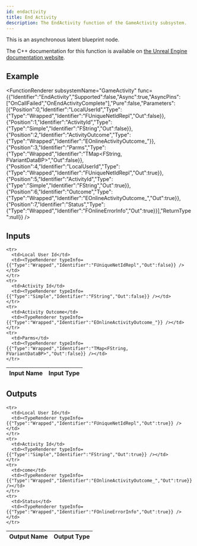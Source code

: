```yaml
---
id: endactivity
title: End Activity
description: The EndActivity function of the GameActivity subsystem.
---
```



This is an asynchronous latent blueprint node.

The C++ documentation for this function is available on [the Unreal Engine documentation website](https://dev.epicgames.com/documentation/en-us/unreal-engine/API/Plugins/OnlineSubsystem/Interfaces/IOnlineGameActivity/).

## Example

<FunctionRenderer subsystemName="GameActivity" func={{"Identifier":"EndActivity","Supported":false,"Async":true,"AsyncPins":["OnCallFailed","OnEndActivityComplete"],"Pure":false,"Parameters":[{"Position":0,"Identifier":"LocalUserId","Type":{"Type":"Wrapped","Identifier":"FUniqueNetIdRepl","Out":false}},{"Position":1,"Identifier":"ActivityId","Type":{"Type":"Simple","Identifier":"FString","Out":false}},{"Position":2,"Identifier":"ActivityOutcome","Type":{"Type":"Wrapped","Identifier":"EOnlineActivityOutcome_"}},{"Position":3,"Identifier":"Parms","Type":{"Type":"Wrapped","Identifier":"TMap<FString, FVariantDataBP>","Out":false}},{"Position":4,"Identifier":"LocalUserId","Type":{"Type":"Wrapped","Identifier":"FUniqueNetIdRepl","Out":true}},{"Position":5,"Identifier":"ActivityId","Type":{"Type":"Simple","Identifier":"FString","Out":true}},{"Position":6,"Identifier":"Outcome","Type":{"Type":"Wrapped","Identifier":"EOnlineActivityOutcome_","Out":true}},{"Position":7,"Identifier":"Status","Type":{"Type":"Wrapped","Identifier":"FOnlineErrorInfo","Out":true}}],"ReturnType":null}} />

## Inputs


<table>
  <thead>
    <tr>
      <th>Input Name</th>
      <th>Input Type</th>
    </tr>
  </thead>
  <tbody>
    
    <tr>
      <td>Local User Id</td>
      <td><TypeRenderer typeInfo={{"Type":"Wrapped","Identifier":"FUniqueNetIdRepl","Out":false}} /></td>
    </tr>
    <tr>
      <td>Activity Id</td>
      <td><TypeRenderer typeInfo={{"Type":"Simple","Identifier":"FString","Out":false}} /></td>
    </tr>
    <tr>
      <td>Activity Outcome</td>
      <td><TypeRenderer typeInfo={{"Type":"Wrapped","Identifier":"EOnlineActivityOutcome_"}} /></td>
    </tr>
    <tr>
      <td>Parms</td>
      <td><TypeRenderer typeInfo={{"Type":"Wrapped","Identifier":"TMap<FString, FVariantDataBP>","Out":false}} /></td>
    </tr>
  </tbody>
</table>


## Outputs


<table>
  <thead>
    <tr>
      <th>Output Name</th>
      <th>Output Type</th>
    </tr>
  </thead>
  <tbody>
    
    <tr>
      <td>Local User Id</td>
      <td><TypeRenderer typeInfo={{"Type":"Wrapped","Identifier":"FUniqueNetIdRepl","Out":true}} /></td>
    </tr>
    <tr>
      <td>Activity Id</td>
      <td><TypeRenderer typeInfo={{"Type":"Simple","Identifier":"FString","Out":true}} /></td>
    </tr>
    <tr>
      <td>come</td>
      <td><TypeRenderer typeInfo={{"Type":"Wrapped","Identifier":"EOnlineActivityOutcome_","Out":true}} /></td>
    </tr>
    <tr>
      <td>Status</td>
      <td><TypeRenderer typeInfo={{"Type":"Wrapped","Identifier":"FOnlineErrorInfo","Out":true}} /></td>
    </tr>
  </tbody>
</table>


